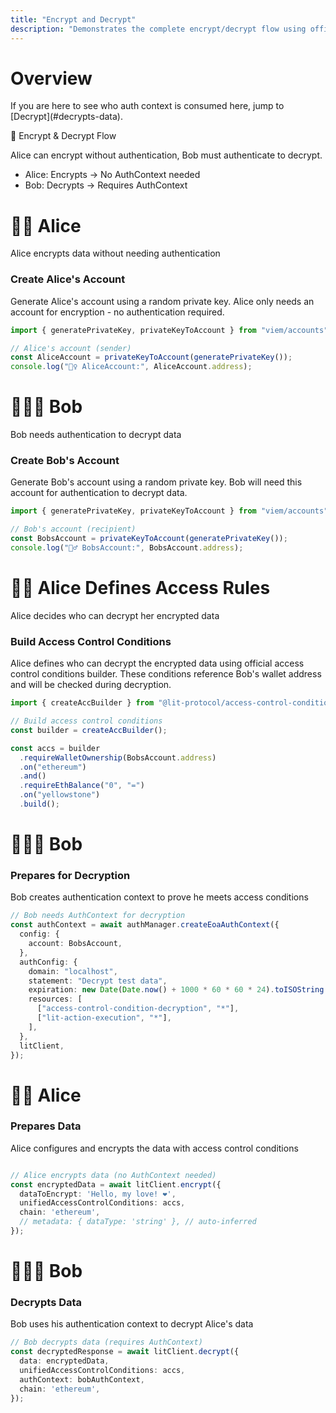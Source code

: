 ```yaml
---
title: "Encrypt and Decrypt"
description: "Demonstrates the complete encrypt/decrypt flow using official access control conditions builder. Alice encrypts data, Bob decrypts it using properly configured access control conditions."
---
```


# Overview

<Tip>
  If you are here to see who auth context is consumed here, jump to
  [Decrypt](#decrypts-data).
</Tip>

🔐 Encrypt & Decrypt Flow

Alice can encrypt without authentication, Bob must authenticate to decrypt.

- Alice: Encrypts → No AuthContext needed
- Bob: Decrypts → Requires AuthContext

# 👩🏼 Alice

Alice encrypts data without needing authentication

### Create Alice's Account

Generate Alice's account using a random private key. Alice only needs an account for encryption - no authentication required.

```ts
import { generatePrivateKey, privateKeyToAccount } from "viem/accounts";

// Alice's account (sender)
const AliceAccount = privateKeyToAccount(generatePrivateKey());
console.log("🙋‍♀️ AliceAccount:", AliceAccount.address);
```

# 🧔🏻‍♂️ Bob

Bob needs authentication to decrypt data

### Create Bob's Account

Generate Bob's account using a random private key. Bob will need this account for authentication to decrypt data.

```ts
import { generatePrivateKey, privateKeyToAccount } from "viem/accounts";

// Bob's account (recipient)
const BobsAccount = privateKeyToAccount(generatePrivateKey());
console.log("🙋‍♂️ BobsAccount:", BobsAccount.address);
```

# 👩🏼 Alice Defines Access Rules

Alice decides who can decrypt her encrypted data

### Build Access Control Conditions

Alice defines who can decrypt the encrypted data using official access control conditions builder. These conditions reference Bob's wallet address and will be checked during decryption.

```ts
import { createAccBuilder } from "@lit-protocol/access-control-conditions";

// Build access control conditions
const builder = createAccBuilder();

const accs = builder
  .requireWalletOwnership(BobsAccount.address)
  .on("ethereum")
  .and()
  .requireEthBalance("0", "=")
  .on("yellowstone")
  .build();
```

# 🧔🏻‍♂️ Bob

### Prepares for Decryption

Bob creates authentication context to prove he meets access conditions

```ts
// Bob needs AuthContext for decryption
const authContext = await authManager.createEoaAuthContext({
  config: {
    account: BobsAccount,
  },
  authConfig: {
    domain: "localhost",
    statement: "Decrypt test data",
    expiration: new Date(Date.now() + 1000 * 60 * 60 * 24).toISOString(),
    resources: [
      ["access-control-condition-decryption", "*"],
      ["lit-action-execution", "*"],
    ],
  },
  litClient,
});
```

# 👩🏼 Alice

### Prepares Data

Alice configures and encrypts the data with access control conditions

```ts

// Alice encrypts data (no AuthContext needed)
const encryptedData = await litClient.encrypt({
  dataToEncrypt: 'Hello, my love! ❤️',
  unifiedAccessControlConditions: accs,
  chain: 'ethereum',
  // metadata: { dataType: 'string' }, // auto-inferred
});
```

# 🧔🏻‍♂️ Bob

### Decrypts Data

Bob uses his authentication context to decrypt Alice's data

```ts
// Bob decrypts data (requires AuthContext)
const decryptedResponse = await litClient.decrypt({
  data: encryptedData,
  unifiedAccessControlConditions: accs,
  authContext: bobAuthContext,
  chain: 'ethereum',
});
```